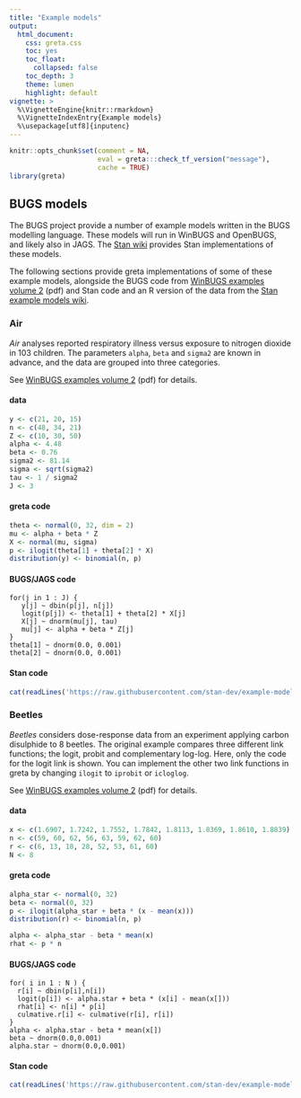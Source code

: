 ```yaml
---
title: "Example models"
output:
  html_document:
    css: greta.css
    toc: yes
    toc_float:
      collapsed: false
    toc_depth: 3
    theme: lumen
    highlight: default
vignette: >
  %\VignetteEngine{knitr::rmarkdown}
  %\VignetteIndexEntry{Example models}
  %\usepackage[utf8]{inputenc}
---
```


```r
knitr::opts_chunk$set(comment = NA,
                      eval = greta:::check_tf_version("message"),
                      cache = TRUE)
library(greta)
```

## BUGS models

The BUGS project provide a number of example models written in the BUGS modelling language. These models will run in WinBUGS and OpenBUGS, and likely also in JAGS. The [Stan wiki](https://github.com/stan-dev/example-models/wiki/BUGS-Examples-Sorted-Alphabetically) provides Stan implementations of these models.

The following sections provide greta implementations of some of these example models, alongside the BUGS code from [WinBUGS examples volume 2](https://www.mrc-bsu.cam.ac.uk/wp-content/uploads/WinBUGS_Vol2.pdf) (pdf) and Stan code and an R version of the data from the [Stan example models wiki](https://github.com/stan-dev/example-models/wiki). 

### Air

*Air* analyses reported respiratory illness versus exposure to nitrogen dioxide in 103 children. The parameters `alpha`, `beta` and `sigma2` are known in advance, and the data are grouped into three categories.

See [WinBUGS examples volume 2](https://www.mrc-bsu.cam.ac.uk/wp-content/uploads/WinBUGS_Vol2.pdf) (pdf) for details.

#### data
<div class="data">
```r
y <- c(21, 20, 15)
n <- c(48, 34, 21)
Z <- c(10, 30, 50)
alpha <- 4.48
beta <- 0.76
sigma2 <- 81.14
sigma <- sqrt(sigma2)
tau <- 1 / sigma2
J <- 3
```
</div>

#### greta code
```r
theta <- normal(0, 32, dim = 2)
mu <- alpha + beta * Z
X <- normal(mu, sigma)
p <- ilogit(theta[1] + theta[2] * X)
distribution(y) <- binomial(n, p)
```

#### BUGS/JAGS code
<div class="bugs">
```
for(j in 1 : J) {
   y[j] ~ dbin(p[j], n[j])
   logit(p[j]) <- theta[1] + theta[2] * X[j]
   X[j] ~ dnorm(mu[j], tau)
   mu[j] <- alpha + beta * Z[j]
}
theta[1] ~ dnorm(0.0, 0.001)
theta[2] ~ dnorm(0.0, 0.001)
```
</div>

#### Stan code
<div class="stan">
```r
cat(readLines('https://raw.githubusercontent.com/stan-dev/example-models/master/bugs_examples/vol2/air/air.stan'), sep = '\n')
```
</div>

### Beetles

*Beetles* considers dose-response data from an experiment applying carbon disulphide to 8 beetles. The original example compares three different link functions; the logit, probit and complementary log-log. Here, only the code for the logit link is shown. You can implement the other two link functions in greta by changing `ilogit` to `iprobit` or `icloglog`.

See [WinBUGS examples volume 2](https://www.mrc-bsu.cam.ac.uk/wp-content/uploads/WinBUGS_Vol2.pdf) (pdf) for details.


#### data
<div class="data">
```r
x <- c(1.6907, 1.7242, 1.7552, 1.7842, 1.8113, 1.8369, 1.8610, 1.8839)
n <- c(59, 60, 62, 56, 63, 59, 62, 60)
r <- c(6, 13, 18, 28, 52, 53, 61, 60)
N <- 8
```
</div>

#### greta code
```r
alpha_star <- normal(0, 32)
beta <- normal(0, 32)
p <- ilogit(alpha_star + beta * (x - mean(x)))
distribution(r) <- binomial(n, p)

alpha <- alpha_star - beta * mean(x)
rhat <- p * n
```

#### BUGS/JAGS code
<div class="bugs">
```
for( i in 1 : N ) {
  r[i] ~ dbin(p[i],n[i])
  logit(p[i]) <- alpha.star + beta * (x[i] - mean(x[]))
  rhat[i] <- n[i] * p[i]
  culmative.r[i] <- culmative(r[i], r[i])
}
alpha <- alpha.star - beta * mean(x[])
beta ~ dnorm(0.0,0.001)
alpha.star ~ dnorm(0.0,0.001)
```
</div>

#### Stan code
<div class="stan">
```r
cat(readLines('https://raw.githubusercontent.com/stan-dev/example-models/master/bugs_examples/vol2/beetles/beetles_logit.stan'), sep = '\n')
```
</div>
